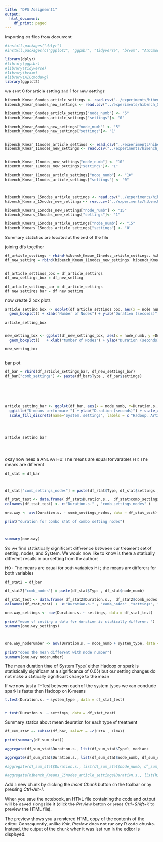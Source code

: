 ```yaml
---
title: "DPS Assignemnt1"
output:
  html_document:
    df_print: paged
---
```


Importing cs files from document


```r
#install.packages("dplyr")
#install.packages(c("ggplot2", "ggpubr", "tidyverse", "broom", "AICcmodavg"))

library(dplyr)
#library(ggpubr)
#library(tidyverse)
#library(broom)
#library(AICcmodavg)
library(ggplot2)

```

we sent 0 for article setting and 1 for new settings
```r


hibench_Kmean_6nodes_article_settings <- read.csv("../experiments/hibench_5workers1master_original.report", sep="")
hibench_Kmean_6nodes_new_settings <- read.csv("../experiments/hibench_5workers1master.report", sep="")

hibench_Kmean_6nodes_article_settings["node_numb"] <- "5"
hibench_Kmean_6nodes_article_settings["settings"]<- "0"

hibench_Kmean_6nodes_new_settings["node_numb"] <- "5"
hibench_Kmean_6nodes_new_settings["settings"]<- "1" 


hibench_Kmean_11nodes_article_settings <- read.csv("../experiments/hibench_10workers1master_original.report", sep="")
hibench_Kmean_11nodes_new_settings <- read.csv("../experiments/hibench_10workers1master.report", sep="")


hibench_Kmean_11nodes_new_settings["node_numb"] <- "10"
hibench_Kmean_11nodes_new_settings["settings"]<- "1"

hibench_Kmean_11nodes_article_settings["node_numb"] <- "10"
hibench_Kmean_11nodes_article_settings["settings"] <- "0"



hibench_Kmeans_15nodes_article_settings <- read.csv("../experiments/hibench_15workers1master_original.report", sep="")
hibench_Kmeans_15nodes_new_settings <- read.csv("../experiments/hibench_15workers1master.report", sep="")

hibench_Kmeans_15nodes_new_settings["node_numb"] <- "15"
hibench_Kmeans_15nodes_new_settings["settings"]<- "1"

hibench_Kmeans_15nodes_article_settings["node_numb"] <- "15"
hibench_Kmeans_15nodes_article_settings["settings"] <- "0"


```

Summary statistics are located at the end of the file

joining dfs together
```r

df_article_settings = rbind(hibench_Kmean_11nodes_article_settings, hibench_Kmean_6nodes_article_settings, hibench_Kmeans_15nodes_article_settings)
df_new_setting = rbind(hibench_Kmean_11nodes_new_settings, hibench_Kmean_6nodes_new_settings, hibench_Kmeans_15nodes_new_settings)


df_article_settings_box = df_article_settings
df_new_settings_box = df_new_setting

df_article_settings_bar = df_article_settings
df_new_settings_bar = df_new_setting

```

now create 2 box plots 

```r
article_setting_box <- ggplot(df_article_settings_box, aes(x = node_numb, y = Duration.s., fill= Type)) +
  geom_boxplot() + xlab("Number of Nodes") + ylab("Duration (seconds)") + scale_x_discrete(limits=c("5","10","15")) + expand_limits(x = 0, y = 0)# + ggtitle("K-means performace with Article Settings") 

article_setting_box 


new_setting_box <- ggplot(df_new_settings_box, aes(x = node_numb, y =Duration.s., fill= Type)) +
  geom_boxplot()   + xlab("Number of Nodes") + ylab("Duration (seconds)") + scale_x_discrete(limits=c("5","10","15")) + expand_limits(x = 0, y = 0) #+ ggtitle("K-means performace with Our Settings")

new_setting_box 
 
```






bar plot
```r


df_bar = rbind(df_article_settings_bar, df_new_settings_bar)
df_bar["comb_settings"] <- paste(df_bar$Type , df_bar$settings)






article_setting_bar <- ggplot(df_bar, aes(x = node_numb, y=Duration.s., fill = comb_settings)) + geom_bar(stat="identity" , position='dodge') +
  ggtitle("K-means performace ") + ylab("Duration (seconds)") + scale_x_discrete(limits=c("5","10","15"), name="Number of Nodes") +
  scale_fill_discrete(name="System, settings", labels = c("Hadoop, Article", "Hadoop , Our", "Spark , Article", "Spark , Our"))
  



article_setting_bar 





```

okay now need a ANOVA 
H0: The means are equal for varables
H1: The means are different 

```r

df_stat = df_bar



df_stat["comb_settings_nodes"] = paste(df_stat$Type, df_stat$settings ,df_stat$node_numb)

df_stat_test <- data.frame( df_stat$Duration.s.,  df_stat$comb_settings_nodes)
colnames(df_stat_test) <- c("Duration.s." , "comb_settings_nodes" )

one.way <- aov(Duration.s. ~ comb_settings_nodes, data = df_stat_test)

print("duration for combo stat of combo setting nodes")



summary(one.way)


```
So we find statistically significant difference between our treament set of setting, nodes, and System. We would now like to know is there a statically different results in our setting from the authors

H0 : The means are equal for both variables 
H1 ; the means are different for both variables 

```r
df_stat2 = df_bar

df_stat2["comb_nodes"] = paste(df_stat$Type , df_stat$node_numb)

df_stat_test <- data.frame( df_stat2$Duration.s.,  df_stat2$comb_nodes , df_stat2$settings, df_stat2$node_numb, df_stat2$Type)
colnames(df_stat_test) <- c("Duration.s." , "comb_nodes" ,"settings", "node_numb", "system_type")

one.way_settings <- aov(Duration.s. ~ settings, data = df_stat_test)

print("mean of setting a data for duration is statically different ")
summary(one.way_settings)



one.way_nodenumber <- aov(Duration.s. ~ node_numb + system_type, data = df_stat_test)

print("does the mean different with node number")
summary(one.way_nodenumber)


```
The mean duration time of System Type( either Hadoop or spark is statistically significant at a significance of 0.05) but our setting changes do not make a statically significant change to the mean 


If we now just a T-Test between each of the system types we can conclude spark is faster then Hadoop on K-means 


```r


t.test(Duration.s. ~ system_type , data = df_stat_test)



```


```r

t.test(Duration.s. ~ settings, data = df_stat_test)

```

Summary statics about mean deuration for each type of treatment

```r
df_sum_stat <- subset(df_bar, select = -c(Date , Time))

print(summary(df_sum_stat))

aggregate(df_sum_stat$Duration.s., list(df_sum_stat$Type), median)

aggregate(df_sum_stat$Duration.s., list(df_sum_stat$node_numb, df_sum_stat$Type, df_sum_stat$settings ), median)

#aggregate(df_sum_stat$Duration.s., list(df_sum_stat$node_numb, df_sum_stat$Type, df_sum_stat$settings ), count)

#aggregate(hibench_Kmeans_15nodes_article_settings$Duration.s., list(hibench_Kmeans_15nodes_article_settings$Type), median)


```


Add a new chunk by clicking the *Insert Chunk* button on the toolbar or by pressing *Ctrl+Alt+I*.

When you save the notebook, an HTML file containing the code and output will be saved alongside it (click the *Preview* button or press *Ctrl+Shift+K* to preview the HTML file).

The preview shows you a rendered HTML copy of the contents of the editor. Consequently, unlike *Knit*, *Preview* does not run any R code chunks. Instead, the output of the chunk when it was last run in the editor is displayed.
